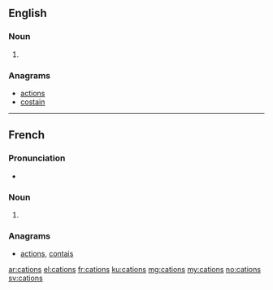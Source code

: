 {{also|catións}}
==English==

===Noun===
{{head|en|plural}}

# {{plural of|cation|lang=en|nocat=1}}

===Anagrams===
* [[actions#English|actions]]
* [[costain#English|costain]]

----

==French==

===Pronunciation===
* {{IPA|/katjɔ̃/|lang=fr}}

===Noun===
{{head|fr|plural}} {{m-p}}

# {{plural of|cation|lang=fr|nocat=1}}

===Anagrams===
* [[actions#French|actions]], [[contais#French|contais]]

[[ar:cations]]
[[el:cations]]
[[fr:cations]]
[[ku:cations]]
[[mg:cations]]
[[my:cations]]
[[no:cations]]
[[sv:cations]]